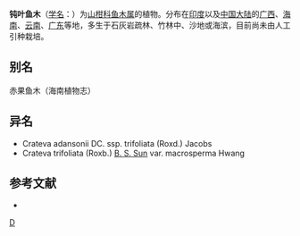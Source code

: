 {{Speciesbox
| genus = Crateva
| species = trifoliata
| authority = (Roxb.) [[孙必兴|B. S. Sun]] comb.
}}

'''钝叶鱼木'''（[[学名|学名]]：{{lang|la|''Crateva trifoliata''}}）为[[山柑科|山柑科]][[鱼木属|鱼木属]]的植物。分布在[[印度|印度]]以及[[中国大陆|中国大陆]]的[[广西|广西]]、[[海南|海南]]、[[云南|云南]]、[[广东|广东]]等地，多生于石灰岩疏林、竹林中、沙地或海滨，目前尚未由人工引种栽培。

== 别名 ==
赤果鱼木（海南植物志）

== 异名 ==
* Crateva adansonii DC. ssp. trifoliata (Roxd.) Jacobs
* Crateva trifoliata (Roxb.) [[孙必兴|B. S. Sun]] var. macrosperma Hwang

== 参考文献 ==
<div class="references-small">
* {{cite web| url =http://www.bioinfo.cn/db05/KmzwSpecies.php?action=view&id=2858| title =钝叶鱼木| work =《中国高等植物数据库全库》| publisher =中国科学院微生物研究所| author =昆明植物研究所| accessdate =2009-02-23| deadurl =yes| archiveurl =https://web.archive.org/web/20160305021006/http://www.bioinfo.cn/db05/KmzwSpecies.php?action=view&id=2858| archivedate =2016-03-05}}
</div>

{{taxonbar}}

[[Category:鱼木属|D]]


{{plant-stub}}